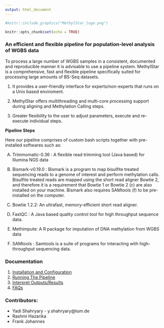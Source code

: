 ```yaml
---
output: html_document
---
```

```r
#knitr::include_graphics("MethylStar_logo.png")
```

```r
knitr::opts_chunk$set(echo = TRUE)
```

### An efficient and flexible pipeline for population-level analysis of WGBS data

To process a large number of WGBS samples in a consistent, documented and reproducible manner it is advisable to use a pipeline system. MethylStar is a comprehensive, fast and flexible pipeline specifically suited for processing large amounts of BS-Seq datasets.

(1) It provides a user-friendly interface for experts/non-experts that runs on a Unix based enviroment.

(2) MethylStar offers multithreading and multi-core processing support during aligning and Methylation Calling steps.

(3) Greater flexibility to the user to adjust parameters, execute and re-execute individual steps.

**Pipeline Steps**

Here our pipeline comprises of custom bash scripts together with pre-installed softwares such as:

(A) Trimmomatic-0.36 : A flexible read trimming tool (Java based) for Illumina NGS data

(B) Bismark-v0.19.0 : Bismark is a program to map bisulfite treated sequencing reads to a genome of interest and perform methylation calls. Bisulfite treated reads are mapped using the short read aligner Bowtie 2, and  therefore it  is  a  requirement  that  Bowtie 1 or  Bowtie  2 (c) are also installed on your machine. Bismark also requires SAMtools (f) to be pre-installed on the computer.

(C) Bowtie 1.2.2: An ultrafast, memory-efficient short read aligner.

(D) FastQC : A Java based quality control tool for high throughput sequence data.

(E) Methimpute: A R package for imputation of DNA methylation from WGBS data

(F) SAMtools : Samtools is a suite of programs for interacting with high-throughput sequencing data.

### Documentation

1. [Installation and Configuration](installation.html)
2. [Running The Pipeline](runPipeline.html)
3. [Interpret Outputs/Results](docs/directory.md)
5. [FAQs](docs/faq.md)


### Contributors:

- Yadi Shahryary - y.shahryary@tum.de
- Rashmi Hazarika
- Frank Johannes